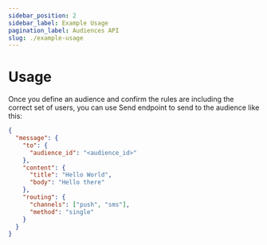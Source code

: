 ```yaml
---
sidebar_position: 2
sidebar_label: Example Usage
pagination_label: Audiences API
slug: ./example-usage
---
```


# Usage

Once you define an audience and confirm the rules are including the correct set of users, you can use Send endpoint to send to the audience like this:

```json
{
  "message": {
    "to": {
      "audience_id": "<audience_id>"
    },
    "content": {
      "title": "Hello World",
      "body": "Hello there"
    },
    "routing": {
      "channels": ["push", "sms"],
      "method": "single"
    }
  }
}
```
